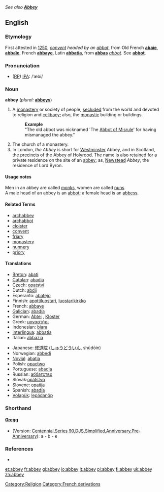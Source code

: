 {{Wikisource1911Enc|Abbey}}
''See also '''[[Abbey]]'''''
==English==

===Etymology===
First attested in [[w:1250|1250]], ''[[convent]] headed by an [[abbot]]'', from Old French '''[[abaïe]]''', '''[[abbaïe]]''', French '''[[abbaye]]''', Latin '''[[abbatia]]''', from '''[[abbas]]''' ''[[abbot]]''. See '''[[abbot]]'''.

===Pronunciation===
* ([[RP]]) [[IPA]]: /ˈæbi/

===Noun===
'''abbey'''  (''plural:'' '''[[abbeys]]''')
# A [[monastery]] or society of people, [[secluded]] from the world and devoted to religion and [[celibacy]]; also, the [[monastic]] building or buildings.
#:'''Example'''
#:"The old abbot was nicknamed 'The [[Abbot of Misrule]]' for having mismanaged the abbey." 
# The church of a monastery.
# In London, ''the Abbey'' is short for [[Westminster]] Abbey, and in Scotland, the [[precincts]] of the Abbey of [[Holyrood]]. The name is also retained for a private residence on the site of an [[abbey]]; as, [[Newstead]] ''Abbey'', the residence of Lord Byron.

====Usage notes====
Men in an abbey are called [[monk]]s, women are called [[nun]]s.<br>
A male head of an abbey is an [[abbot]]; a female head is an [[abbess]].

====Related Terms====
*[[archabbey]]
*[[archabbot]]
*[[cloister]]
*[[convent]]
*[[friary]]
*[[monastery]]
*[[nunnery]]
*[[priory]]

====Translations====
{{top}}
*[[Breton]]: [[abati]] {{f}}
*[[Catalan]]: [[abadia]] {{f}}
*Czech: [[opatství]] {{n}}
*Dutch: [[abdij]] {{f}}
*Esperanto: [[abatejo]]
*Finnish: [[apottiluostari]], [[luostarikirkko]]
*French: [[abbaye]] {{f}}
*[[Galician]]: [[abadía]] {{f}}
*German: [[Abtei]] {{f}}, [[Kloster]] {{n}}
*Greek: [[μοναστήρι]]
*Indonesian: [[biara]]
*[[Interlingua]]: [[abbatia]]
*Italian: [[abbazia]]
{{mid}}
*Japanese: [[修道院]] ([[しゅうどういん]], shūdōin)
*Norwegian: [[abbedi]]
*[[Novial]]: [[abatia]]
*Polish: [[opactwo]] {{n}}
*Portuguese: [[abadia]]
*Russian: [[аббатство]] {{n}}
*Slovak:[[opátstvo]] {{n}}
*Slovene: [[opatija]] {{f}}
*Spanish: [[abadía]] {{f}}
*[[Volapük]]: [[lepädanöp]]
{{bottom}}

===Shorthand===
====[http://en.wikipedia.org/wiki/Gregg_Shorthand Gregg]====
* (Version: [http://en.wikipedia.org/wiki/Gregg_Shorthand#Centennial_Gregg_Shorthand Centennial],[http://en.wikipedia.org/wiki/Gregg_Shorthand#Series_90_Gregg_Shorthand  Series 90],[http://en.wikipedia.org/wiki/Gregg_Shorthand#Diamond_Jubilee_Gregg_Shorthand  DJS],[http://en.wikipedia.org/wiki/Gregg_Shorthand#Simplified_Gregg_Shorthand Simplified],[http://en.wikipedia.org/wiki/Gregg_Shorthand#Anniversary_Gregg_Shorthand Anniversary],[http://en.wikipedia.org/wiki/Gregg_Shorthand#Pre-Anniversary_Gregg_Shorthand Pre-Anniversary]): a - b - e

===References===
*{{R:Webster 1913}}

[[Category:Religion]]

[[Category:French derivations]]

[[et:abbey]]
[[fr:abbey]]
[[gl:abbey]]
[[io:abbey]]
[[it:abbey]]
[[pl:abbey]]
[[fi:abbey]]
[[uk:abbey]]
[[zh:abbey]]